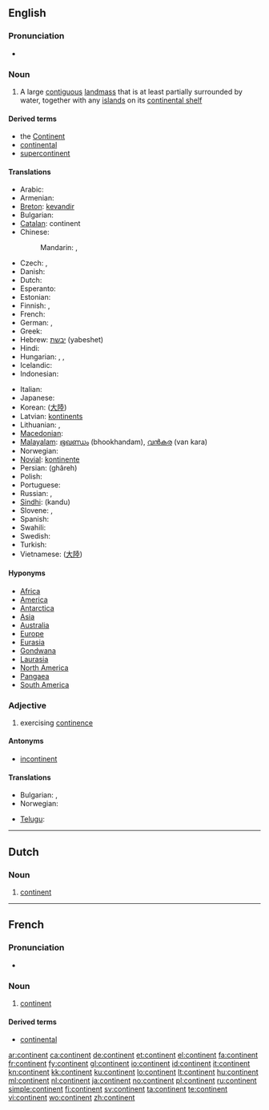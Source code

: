 {{wikipedia}}
{{also|Continent}}
==English==

===Pronunciation===
* {{audio|en-us-continent.ogg|Audio (US)}}

===Noun===
{{en-noun}}

# A large [[contiguous]] [[landmass]] that is at least partially surrounded by water, together with any [[island]]s on its [[continental shelf]]

====Derived terms====
* the [[Continent]]
* [[continental]]
* [[supercontinent]]

====Translations====
{{trans-top|large contiguous landmass}}
* Arabic: {{t|ar|قارة|f|tr=qaarra}}
* Armenian: {{t-|hy|մայրցամաք|tr=mayrc'amak'}}
* [[Breton]]: [[kevandir]] {{m}}
* Bulgarian: {{t+|bg|континент|m}}
* [[Catalan]]: continent {{m}}
* Chinese:
*: Mandarin: {{t-|cmn|大陸|sc=Hani}}, {{t-|cmn|大陆|tr=dàlù|sc=Hani}}
* Czech: {{t-|cs|kontinent|m}}, {{t-|cs|světadíl|m}}
* Danish: {{t-|da|kontinent}}
* Dutch: {{t+|nl|continent|n}}
* Esperanto: {{t+|eo|kontinento|xs=Esperanto}}
* Estonian: {{t-|et|maailmajagu}}
* Finnish: {{t+|fi|maanosa}}, {{t+|fi|manner}}
* French: {{t+|fr|continent|m}}
* German: {{t+|de|Kontinent|m}}, {{t+|de|Erdteil|m}}
* Greek: {{t+|el|ήπειρος|f|tr=ípeiros}}
* Hebrew: [[יבשת]] (yabeshet) {{f}}
* Hindi: {{t-|hi|महाद्वीप|xs=Hindi}}
* Hungarian: {{t+|hu|kontinens}}, {{t+|hu|földrész}}, {{t|hu|világrész}}
* Icelandic: {{t+|is|heimsálfa|f}}
* Indonesian: {{t+|id|benua|xs=Indonesian}}
{{trans-mid}}
* Italian: {{t+|it|continente|m}}
* Japanese: {{t+|ja|大陸|tr=たいりく, tairikú}}
* Korean: {{t|ko|대륙|tr=daeryuk|sc=Hang}} ([[大陸]])
* Latvian: [[kontinents]] {{m}}
* Lithuanian: {{t+|lt|žemynas|m|xs=Lithuanian}}, {{t+|lt|kontinentas|m|xs=Lithuanian}}
* [[Macedonian]]: {{t-|mk|континент|m|tr=kontinént}}
* [[Malayalam]]: [[ഭൂഖണ്ഡം]] (bhookhandam), [[വന്‍കര]] (van kara)
* Norwegian: {{t-|no|kontinent|n}}
* [[Novial]]: [[kontinente]]
* Persian: {{fa-Arab|[[قاره]]}} (ghâreh)
* Polish: {{t+|pl|kontynent|m}}
* Portuguese: {{t+|pt|continente|m}}
* Russian: {{t+|ru|континент|m|tr=kontinént}}, {{t+|ru|материк|m|tr=materík}}
* [[Sindhi]]: {{sd-Arab|[[کَنڊُ]]}} (kandu) {{m}}
* Slovene: {{t+|sl|celina|f}}, {{t+|sl|kontinent|m}}
* Spanish: {{t+|es|continente|m}}
* Swahili: {{t-|sw|bara|xs=Swahili}}
* Swedish: {{t+|sv|kontinent}}
* Turkish: {{t+|tr|kıta}}
* Vietnamese: {{t+|vi|đại lục|xs=Vietnamese}} ([[大陸]])
{{trans-bottom}}

====Hyponyms====
* [[Africa]]
* [[America]]
* [[Antarctica]]
* [[Asia]]
* [[Australia]]
* [[Europe]]
* [[Eurasia]]
* [[Gondwana]]
* [[Laurasia]]
* [[North America]]
* [[Pangaea]]
* [[South America]]

===Adjective===
{{en-adj}}

# exercising [[continence]]

====Antonyms====
* [[incontinent]]

====Translations====
{{trans-top|exercising continence}}
* Bulgarian: {{t+|bg|умерен}}, {{t|bg|сдържан}}
* Norwegian: {{t-|no|kontinent}}
{{trans-mid}}
* [[Telugu]]: {{t|te|ఖండము|tr=khanḍamu}}
{{trans-bottom}}

----

==Dutch==

===Noun===
{{nl-noun|g=n||*}}

# [[#English|continent]]

----

==French==

===Pronunciation===
* {{audio|Fr-continent.ogg|Audio}}

===Noun===
{{fr-noun|m}}

# [[#English|continent]]

====Derived terms====
* [[continental]]

[[ar:continent]]
[[ca:continent]]
[[de:continent]]
[[et:continent]]
[[el:continent]]
[[fa:continent]]
[[fr:continent]]
[[fy:continent]]
[[gl:continent]]
[[io:continent]]
[[id:continent]]
[[it:continent]]
[[kn:continent]]
[[kk:continent]]
[[ku:continent]]
[[lo:continent]]
[[lt:continent]]
[[hu:continent]]
[[ml:continent]]
[[nl:continent]]
[[ja:continent]]
[[no:continent]]
[[pl:continent]]
[[ru:continent]]
[[simple:continent]]
[[fi:continent]]
[[sv:continent]]
[[ta:continent]]
[[te:continent]]
[[vi:continent]]
[[wo:continent]]
[[zh:continent]]